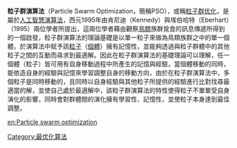 {{merge to|粒子群优化|time=2016-05-09T08:47:13+00:00}}
{{unreferenced|time=2011-04-20T00:52:15+00:00}}
'''粒子群演算法'''（Particle Swarm Optimization，簡稱PSO），或稱[[粒子群优化|粒子群优化]]，是屬於[[人工智慧演算法|人工智慧演算法]]，西元1995年由肯尼迪（Kennedy）與埃伯哈特（Eberhart）（1995）兩位學者所提出，這兩位學者藉由觀察[[鳥類|鳥類]]族群覓食的訊息傳遞所得到的一個啟發，粒子群演算法的理論基礎是以單一粒子來做為鳥類族群之中的單一個體，於演算法中賦予該[[粒子|粒子]]（[[個體|個體]]）擁有記憶性，並能夠透過與粒子群體中的其他粒子之間的互動而尋求到最適解。因此在粒子群演算法的基礎理論可以理解，任一個體（粒子）皆可用有自身移動過程中所產生的記憶與經驗，當個體移動的同時，能依造自身的經驗與記憶來學習調整自身的移動方向，由於在粒子群演算法中，多個粒子是同時移動的，且同時以自身經驗與其他粒子所提供的經驗進行比對找尋最適當的解，並使自己處於最適解中，該粒子群演算法的特性使得粒子不單單受自身演化的影響，同時會對群體間的演化擁有學習性、記憶性，並使粒子本身達到最佳調整。


[[Category:最优化算法|Category:最优化算法]]
[[en:Particle_swarm_optimization|en:Particle swarm optimization]]